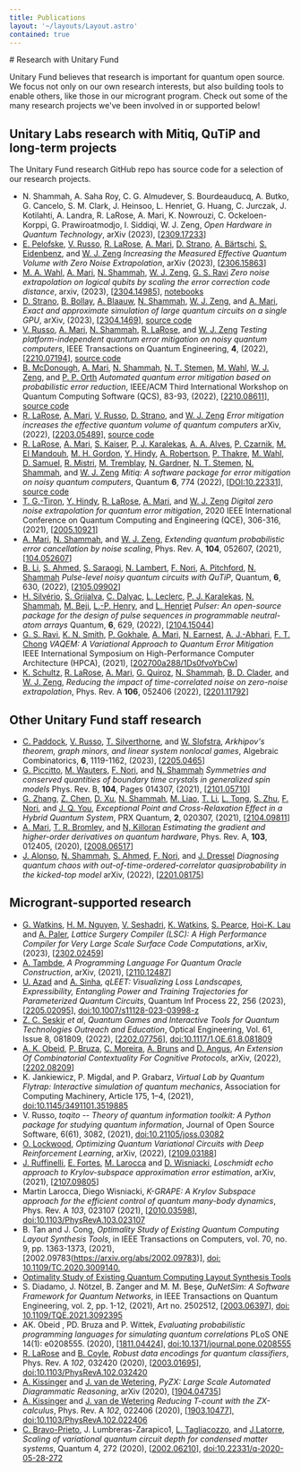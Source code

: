 ```yaml
---
title: Publications
layout: '~/layouts/Layout.astro'
contained: true
---
```



<PageIntro>
# Research with Unitary Fund

Unitary Fund believes that research is important for quantum open source. We focus not only on our own research interests, but also building tools to enable others, like those in our microgrant program. Check out some of the many research projects we've been involved in or supported below!

</PageIntro>

## Unitary Labs research with Mitiq, QuTiP and long-term projects

The Unitary Fund research GitHub repo has source code for a selection of our research projects.

- N. Shammah, A. Saha Roy, C. G. Almudever, S. Bourdeauducq, A. Butko, G. Cancelo, S. M. Clark, J. Heinsoo, L. Henriet, G. Huang, C. Jurczak, J. Kotilahti, A. Landra, R. LaRose, A. Mari, K. Nowrouzi, C. Ockeloen-Korppi, G. Prawiroatmodjo, I. Siddiqi, W. J. Zeng, *Open Hardware in Quantum Technology*, arXiv (2023), [[2309.17233](https://arxiv.org/abs/2309.17233)]
- [E. Pelofske](https://arxiv.org/search/quant-ph?searchtype=author&query=Pelofske%2C+E), [V. Russo](https://arxiv.org/search/quant-ph?searchtype=author&query=Russo%2C+V), [R. LaRose](https://arxiv.org/search/quant-ph?searchtype=author&query=LaRose%2C+R), [A. Mari](https://arxiv.org/search/quant-ph?searchtype=author&query=Mari%2C+A), [D. Strano](https://arxiv.org/search/quant-ph?searchtype=author&query=Strano%2C+D), [A. Bärtschi](https://arxiv.org/search/quant-ph?searchtype=author&query=B%C3%A4rtschi%2C+A), [S. Eidenbenz](https://arxiv.org/search/quant-ph?searchtype=author&query=Eidenbenz%2C+S), and [W. J. Zeng](https://arxiv.org/search/quant-ph?searchtype=author&query=Zeng%2C+W+J) *Increasing the Measured Effective Quantum Volume with Zero Noise Extrapolation*, arXiv (2023), [[2306.15863](https://arxiv.org/abs/2306.15863)]
- [M. A. Wahl](https://arxiv.org/search/quant-ph?searchtype=author&query=Wahl%2C+M+A), [A. Mari](https://arxiv.org/search/quant-ph?searchtype=author&query=Mari%2C+A), [N. Shammah](https://arxiv.org/search/quant-ph?searchtype=author&query=Shammah%2C+N), [W. J. Zeng](https://arxiv.org/search/quant-ph?searchtype=author&query=Zeng%2C+W+J), [G. S. Ravi](https://arxiv.org/search/quant-ph?searchtype=author&query=Ravi%2C+G+S) *Zero noise extrapolation on logical qubits by scaling the error correction code distance*, arxiv, (2023), [[2304.14985](https://arxiv.org/abs/2304.14985)], [notebooks](https://github.com/unitaryfund/research/tree/main/ieee-quantum-week)
- [D. Strano](https://arxiv.org/search/quant-ph?searchtype=author&query=Strano%2C+D), [B. Bollay](https://arxiv.org/search/quant-ph?searchtype=author&query=Bollay%2C+B), [A. Blaauw](https://arxiv.org/search/quant-ph?searchtype=author&query=Blaauw%2C+A), [N. Shammah](https://arxiv.org/search/quant-ph?searchtype=author&query=Shammah%2C+N), [W. J. Zeng](https://arxiv.org/search/quant-ph?searchtype=author&query=Zeng%2C+W+J), and [A. Mari](https://arxiv.org/search/quant-ph?searchtype=author&query=Mari%2C+A),  *Exact and approximate simulation of large quantum circuits on a single GPU*, arXiv, (2023), [[2304.1469](https://arxiv.org/abs/2304.14969)], [source code](https://github.com/unitaryfund/qrack-report)
- [V. Russo](https://arxiv.org/search/quant-ph?searchtype=author&query=Russo%2C+V), [A. Mari](https://arxiv.org/search/quant-ph?searchtype=author&query=Mari%2C+A), [N. Shammah](https://arxiv.org/search/quant-ph?searchtype=author&query=Shammah%2C+N), [R. LaRose](https://arxiv.org/search/quant-ph?searchtype=author&query=LaRose%2C+R), and [W. J. Zeng](https://arxiv.org/search/quant-ph?searchtype=author&query=Zeng%2C+W+J) *Testing platform-independent quantum error mitigation on noisy quantum computers*, IEEE Transactions on Quantum Engineering, **4**, (2022), [[2210.07194](https://arxiv.org/abs/2210.07194)], [source code](https://github.com/unitaryfund/research/tree/main/qem-on-hardware)
- [B. McDonough](https://arxiv.org/search/quant-ph?searchtype=author&query=McDonough%2C+B), [A. Mari](https://arxiv.org/search/quant-ph?searchtype=author&query=Mari%2C+A), [N. Shammah](https://arxiv.org/search/quant-ph?searchtype=author&query=Shammah%2C+N), [N. T. Stemen](https://arxiv.org/search/quant-ph?searchtype=author&query=Stemen%2C+N+T), [M. Wahl](https://arxiv.org/search/quant-ph?searchtype=author&query=Wahl%2C+M), [W. J. Zeng](https://arxiv.org/search/quant-ph?searchtype=author&query=Zeng%2C+W+J), and [P. P. Orth](https://arxiv.org/search/quant-ph?searchtype=author&query=Orth%2C+P+P)  *Automated quantum error mitigation based on probabilistic error reduction*, IEEE/ACM Third International Workshop on Quantum Computing Software (QCS), 83-93, (2022), [[2210.08611](https://arxiv.org/abs/2210.08611)], [source code](https://github.com/benmcdonough20/AutomatedPERTools)
- [R. LaRose](https://arxiv.org/search/quant-ph?searchtype=author&query=LaRose%2C+R), [A. Mari](https://arxiv.org/search/quant-ph?searchtype=author&query=Mari%2C+A), [V. Russo](https://arxiv.org/search/quant-ph?searchtype=author&query=Russo%2C+V), [D. Strano](https://arxiv.org/search/quant-ph?searchtype=author&query=Strano%2C+D), and [W. J. Zeng](https://arxiv.org/search/quant-ph?searchtype=author&query=Zeng%2C+W+J) *Error mitigation increases the effective quantum volume of quantum computers* arXiv, (2022), [[2203.05489](https://arxiv.org/abs/2203.05489)], [source code](https://github.com/unitaryfund/mitiq-qv)
- [R. LaRose](https://arxiv.org/search/quant-ph?searchtype=author&query=LaRose%2C+R), [A. Mari](https://arxiv.org/search/quant-ph?searchtype=author&query=Mari%2C+A), [S. Kaiser](https://arxiv.org/search/quant-ph?searchtype=author&query=Kaiser%2C+S), [P. J. Karalekas](https://arxiv.org/search/quant-ph?searchtype=author&query=Karalekas%2C+P+J), [A. A. Alves](https://arxiv.org/search/quant-ph?searchtype=author&query=Alves%2C+A+A), [P. Czarnik](https://arxiv.org/search/quant-ph?searchtype=author&query=Czarnik%2C+P), [M. El Mandouh](https://arxiv.org/search/quant-ph?searchtype=author&query=Mandouh%2C+M+E), [M. H. Gordon](https://arxiv.org/search/quant-ph?searchtype=author&query=Gordon%2C+M+H), [Y. Hindy](https://arxiv.org/search/quant-ph?searchtype=author&query=Hindy%2C+Y), [A. Robertson](https://arxiv.org/search/quant-ph?searchtype=author&query=Robertson%2C+A), [P. Thakre](https://arxiv.org/search/quant-ph?searchtype=author&query=Thakre%2C+P), [M. Wahl](https://arxiv.org/search/quant-ph?searchtype=author&query=Wahl%2C+M), [D. Samuel](https://arxiv.org/search/quant-ph?searchtype=author&query=Samuel%2C+D), [R. Mistri](https://arxiv.org/search/quant-ph?searchtype=author&query=Mistri%2C+R), [M. Tremblay](https://arxiv.org/search/quant-ph?searchtype=author&query=Tremblay%2C+M), [N. Gardner](https://arxiv.org/search/quant-ph?searchtype=author&query=Gardner%2C+N), [N. T. Stemen](https://arxiv.org/search/quant-ph?searchtype=author&query=Stemen%2C+N+T), [N. Shammah](https://arxiv.org/search/quant-ph?searchtype=author&query=Shammah%2C+N), and [W. J. Zeng](https://arxiv.org/search/quant-ph?searchtype=author&query=Zeng%2C+W+J) *Mitiq: A software package for error mitigation on noisy quantum computers*, Quantum **6**, 774 (2022), [[DOI:10.22331](https://doi.org/10.22331/q-2022-08-11-774)], [source code](https://mitiq.readthedocs.io/en/latest/examples/mitiq-paper/mitiq-paper-codeblocks.html)
- [T. G.-Tiron](https://arxiv.org/search/quant-ph?searchtype=author&query=Giurgica-Tiron%2C+T), [Y. Hindy](https://arxiv.org/search/quant-ph?searchtype=author&query=Hindy%2C+Y), [R. LaRose](https://arxiv.org/search/quant-ph?searchtype=author&query=LaRose%2C+R), [A. Mari](https://arxiv.org/search/quant-ph?searchtype=author&query=Mari%2C+A), and [W. J. Zeng](https://arxiv.org/search/quant-ph?searchtype=author&query=Zeng%2C+W+J) *Digital zero noise extrapolation for quantum error mitigation*, 2020 IEEE International Conference on Quantum Computing and Engineering (QCE), 306-316, (2021), [[2005.10921](https://arxiv.org/abs/2005.10921)]
- [A. Mari](https://arxiv.org/search/quant-ph?searchtype=author&query=Mari%2C+A), [N. Shammah](https://arxiv.org/search/quant-ph?searchtype=author&query=Shammah%2C+N), and [W. J. Zeng](https://arxiv.org/search/quant-ph?searchtype=author&query=Zeng%2C+W+J), *Extending quantum probabilistic error cancellation by noise scaling*, Phys. Rev. A, **104**, 052607, (2021), [[104.052607](https://journals.aps.org/pra/abstract/10.1103/PhysRevA.104.052607)]
- [B. Li](https://arxiv.org/search/quant-ph?searchtype=author&query=Li%2C+B), [S. Ahmed](https://arxiv.org/search/quant-ph?searchtype=author&query=Ahmed%2C+S), [S. Saraogi](https://arxiv.org/search/quant-ph?searchtype=author&query=Saraogi%2C+S), [N. Lambert](https://arxiv.org/search/quant-ph?searchtype=author&query=Lambert%2C+N), [F. Nori](https://arxiv.org/search/quant-ph?searchtype=author&query=Nori%2C+F), [A. Pitchford](https://arxiv.org/search/quant-ph?searchtype=author&query=Pitchford%2C+A), [N. Shammah](https://arxiv.org/search/quant-ph?searchtype=author&query=Shammah%2C+N)  *Pulse-level noisy quantum circuits with QuTiP*, Quantum, **6**, 630, (2022), [[2105.09902](https://arxiv.org/abs/2105.09902)]
- [H. Silvério](https://arxiv.org/search/quant-ph?searchtype=author&query=Silv%C3%A9rio%2C+H), [S. Grijalva](https://arxiv.org/search/quant-ph?searchtype=author&query=Grijalva%2C+S), [C. Dalyac](https://arxiv.org/search/quant-ph?searchtype=author&query=Dalyac%2C+C), [L. Leclerc](https://arxiv.org/search/quant-ph?searchtype=author&query=Leclerc%2C+L), [P. J. Karalekas](https://arxiv.org/search/quant-ph?searchtype=author&query=Karalekas%2C+P+J), [N. Shammah](https://arxiv.org/search/quant-ph?searchtype=author&query=Shammah%2C+N), [M. Beji](https://arxiv.org/search/quant-ph?searchtype=author&query=Beji%2C+M), [L.-P. Henry](https://arxiv.org/search/quant-ph?searchtype=author&query=Henry%2C+L), and [L. Henriet](https://arxiv.org/search/quant-ph?searchtype=author&query=Henriet%2C+L) *Pulser: An open-source package for the design of pulse sequences in programmable neutral-atom arrays* Quantum, **6**, 629, (2022), [[2104.15044](https://arxiv.org/abs/2104.15044)]
- [G. S. Ravi](https://arxiv.org/search/quant-ph?searchtype=author&query=Ravi%2C+G+S), [K. N. Smith](https://arxiv.org/search/quant-ph?searchtype=author&query=Smith%2C+K+N), [P. Gokhale](https://arxiv.org/search/quant-ph?searchtype=author&query=Gokhale%2C+P), [A. Mari](https://arxiv.org/search/quant-ph?searchtype=author&query=Mari%2C+A), [N. Earnest](https://arxiv.org/search/quant-ph?searchtype=author&query=Earnest%2C+N), [A. J.-Abhari](https://arxiv.org/search/quant-ph?searchtype=author&query=Javadi-Abhari%2C+A), [F. T. Chong](https://arxiv.org/search/quant-ph?searchtype=author&query=Chong%2C+F+T) *VAQEM: A Variational Approach to Quantum Error Mitigation* IEEE International Symposium on High-Performance Computer Architecture (HPCA), (2021), [[202700a288/1Ds0fvoYbCw](https://www.computer.org/csdl/proceedings-article/hpca/2022/202700a288/1Ds0fvoYbCw)]
- [K. Schultz](https://arxiv.org/search/quant-ph?searchtype=author&query=Schultz%2C+K), [R. LaRose](https://arxiv.org/search/quant-ph?searchtype=author&query=LaRose%2C+R), [A. Mari](https://arxiv.org/search/quant-ph?searchtype=author&query=Mari%2C+A), [G. Quiroz](https://arxiv.org/search/quant-ph?searchtype=author&query=Quiroz%2C+G), [N. Shammah](https://arxiv.org/search/quant-ph?searchtype=author&query=Shammah%2C+N), [B. D. Clader](https://arxiv.org/search/quant-ph?searchtype=author&query=Clader%2C+B+D), and [W. J. Zeng](https://arxiv.org/search/quant-ph?searchtype=author&query=Zeng%2C+W+J), *Reducing the impact of time-correlated noise on zero-noise extrapolation*, Phys. Rev. A **106**, 052406 (2022), [[2201.11792](https://arxiv.org/abs/2201.11792)]

## Other Unitary Fund staff research

- [C. Paddock](https://arxiv.org/search/math?searchtype=author&query=Paddock%2C+C), [V. Russo](https://arxiv.org/search/math?searchtype=author&query=Russo%2C+V), [T. Silverthorne](https://arxiv.org/search/math?searchtype=author&query=Silverthorne%2C+T), and [W. Slofstra](https://arxiv.org/search/math?searchtype=author&query=Slofstra%2C+W), *Arkhipov's theorem, graph minors, and linear system nonlocal games*, Algebraic Combinatorics, **6**, 1119-1162, (2023), [[2205.0465](https://arxiv.org/abs/2205.04645)]
- [G. Piccitto](https://arxiv.org/search/quant-ph?searchtype=author&query=Piccitto%2C+G), [M. Wauters](https://arxiv.org/search/quant-ph?searchtype=author&query=Wauters%2C+M), [F. Nori](https://arxiv.org/search/quant-ph?searchtype=author&query=Nori%2C+F), and [N. Shammah](https://arxiv.org/search/quant-ph?searchtype=author&query=Shammah%2C+N) *Symmetries and conserved quantities of boundary time crystals in generalized spin models* Phys. Rev. B, **104**, Pages 014307, (2021), [[2101.05710](https://arxiv.org/abs/2101.05710)]
- [G. Zhang](https://arxiv.org/search/quant-ph?searchtype=author&query=Zhang%2C+G), [Z. Chen](https://arxiv.org/search/quant-ph?searchtype=author&query=Chen%2C+Z), [D. Xu](https://arxiv.org/search/quant-ph?searchtype=author&query=Xu%2C+D), [N. Shammah](https://arxiv.org/search/quant-ph?searchtype=author&query=Shammah%2C+N), [M. Liao](https://arxiv.org/search/quant-ph?searchtype=author&query=Liao%2C+M), [T. Li](https://arxiv.org/search/quant-ph?searchtype=author&query=Li%2C+T), [L. Tong](https://arxiv.org/search/quant-ph?searchtype=author&query=Tong%2C+L), [S. Zhu](https://arxiv.org/search/quant-ph?searchtype=author&query=Zhu%2C+S), [F. Nori](https://arxiv.org/search/quant-ph?searchtype=author&query=Nori%2C+F), and [J. Q. You](https://arxiv.org/search/quant-ph?searchtype=author&query=You%2C+J+Q), *Exceptional Point and Cross-Relaxation Effect in a Hybrid Quantum System*, PRX Quantum, **2**, 020307, (2021), [[2104.09811](https://arxiv.org/abs/2104.09811)]
- [A. Mari](https://arxiv.org/search/quant-ph?searchtype=author&query=Mari%2C+A), [T. R. Bromley](https://arxiv.org/search/quant-ph?searchtype=author&query=Bromley%2C+T+R), and [N, Killoran](https://arxiv.org/search/quant-ph?searchtype=author&query=Killoran%2C+N) *Estimating the gradient and higher-order derivatives on quantum hardware*, Phys. Rev. A, **103**, 012405, (2020), [[2008.06517](https://arxiv.org/abs/2008.06517)]
- [J. Alonso](https://arxiv.org/abs/2201.08175#:~:text=Jos%C3%A9%20Ra%C3%BAl%20Gonz%C3%A1lez%20Alonso), [N. Shammah](https://arxiv.org/search/quant-ph?searchtype=author&query=Shammah%2C+N), [S. Ahmed](https://arxiv.org/search/quant-ph?searchtype=author&query=Ahmed%2C+S), [F. Nori](https://arxiv.org/search/quant-ph?searchtype=author&query=Nori%2C+F), and [J. Dressel](https://arxiv.org/search/quant-ph?searchtype=author&query=Dressel%2C+J) *Diagnosing quantum chaos with out-of-time-ordered-correlator quasiprobability in the kicked-top model* arXiv, (2022), [[2201.08175](https://arxiv.org/abs/2201.08175)]

## Microgrant-supported research

- [G. Watkins](https://arxiv.org/search/quant-ph?searchtype=author&query=Watkins%2C+G), [H. M. Nguyen](https://arxiv.org/search/quant-ph?searchtype=author&query=Nguyen%2C+H+M), [V. Seshadri](https://arxiv.org/search/quant-ph?searchtype=author&query=Seshadri%2C+V), [K. Watkins](https://arxiv.org/search/quant-ph?searchtype=author&query=Watkins%2C+K), [S. Pearce](https://arxiv.org/search/quant-ph?searchtype=author&query=Pearce%2C+S), [Hoi-K. Lau](https://arxiv.org/search/quant-ph?searchtype=author&query=Lau%2C+H) and [A. Paler](https://arxiv.org/search/quant-ph?searchtype=author&query=Paler%2C+A), *Lattice Surgery Compiler (LSC): A High Performance Compiler for Very Large Scale Surface Code Computations*, arXiv, (2023), [[2302.02459](https://arxiv.org/abs/2302.02459)]
- [A. Tambde](https://arxiv.org/search/quant-ph?searchtype=author&query=Tambde%2C+A), *A Programming Language For Quantum Oracle Construction*, arXiv, (2021), [[2110.12487](https://arxiv.org/abs/2110.12487)]
- [U. Azad](https://arxiv.org/search/quant-ph?searchtype=author&query=Azad%2C+U) and [A. Sinha](https://arxiv.org/search/quant-ph?searchtype=author&query=Sinha%2C+A), *qLEET: Visualizing Loss Landscapes, Expressibility, Entangling Power and Training Trajectories for Parameterized Quantum Circuits*, Quantum Inf Process 22, 256 (2023), [[2205.02095](https://arxiv.org/abs/2205.02095)], [doi:10.1007/s11128-023-03998-z](https://doi.org/10.1007/s11128-023-03998-z)
- [Z. C. Seskir](https://arxiv.org/search/physics?searchtype=author&query=Seskir%2C+Z+C) *et al*, *Quantum Games and Interactive Tools for Quantum Technologies Outreach and Education*, Optical Engineering, Vol. 61, Issue 8, 081809, (2022), [[2202.07756](https://arxiv.org/abs/2202.07756)],  [doi:10.1117/1.OE.61.8.081809](https://doi.org/10.1117/1.OE.61.8.081809)
- [A. K. Obeid](https://arxiv.org/search/q-bio?searchtype=author&query=Obeid%2C+A+K), [P. Bruza](https://arxiv.org/search/q-bio?searchtype=author&query=Bruza%2C+P), [C. Moreira](https://arxiv.org/search/q-bio?searchtype=author&query=Moreira%2C+C), [A. Bruns](https://arxiv.org/search/q-bio?searchtype=author&query=Bruns%2C+A) and [D. Angus](https://arxiv.org/search/q-bio?searchtype=author&query=Angus%2C+D), *An Extension Of Combinatorial Contextuality For Cognitive Protocols*, arXiv, (2022), [[2202.08209](https://arxiv.org/abs/2202.08209)]
- K. Jankiewicz, P. Migdal, and P. Grabarz, *Virtual Lab by Quantum Flytrap: Interactive simulation of quantum mechanics*,  Association for Computing Machinery, Article 175, 1–4, (2021), [doi:10.1145/3491101.3519885](https://doi.org/10.1145/3491101.3519885) 
- V. Russo, *toqito -- Theory of quantum information toolkit: A Python package for studying quantum information*, Journal of Open Source Software, 6(61), 3082, (2021), [doi:10.21105/joss.03082](https://doi.org/10.21105/joss.03082) 
- [O. Lockwood](https://arxiv.org/search/cs?searchtype=author&query=Lockwood%2C+O), *Optimizing Quantum Variational Circuits with Deep Reinforcement Learning*, arXiv, (2022), [[2109.03188](https://arxiv.org/abs/2109.03188)]
- [J. Ruffinelli](https://arxiv.org/search/quant-ph?searchtype=author&query=Ruffinelli%2C+J), [E. Fortes](https://arxiv.org/search/quant-ph?searchtype=author&query=Fortes%2C+E), [M. Larocca](https://arxiv.org/search/quant-ph?searchtype=author&query=Larocca%2C+M) and [D. Wisniacki](https://arxiv.org/search/quant-ph?searchtype=author&query=Wisniacki%2C+D+A), *Loschmidt echo approach to Krylov-subspace approximation error estimation*, arXiv, (2021), [[2107.09805](https://arxiv.org/abs/2107.09805)]
- Martin Larocca, Diego Wisniacki, *K-GRAPE: A Krylov Subspace approach for the efficient control of quantum many-body dynamics*, Phys. Rev. A *103*, 023107 (2021), [[2010.03598](https://arxiv.org/abs/2010.03598)], [doi:10.1103/PhysRevA.103.023107](https://doi.org/10.1103/PhysRevA.103.023107)
- B. Tan and J. Cong, *Optimality Study of Existing Quantum Computing Layout Synthesis Tools*, in IEEE Transactions on Computers, vol. 70, no. 9, pp. 1363-1373, (2021), [2002.09783(https://arxiv.org/abs/2002.09783)], [doi: 10.1109/TC.2020.3009140.](https://doi.org/10.1109/TC.2020.3009140) 
- [Optimality Study of Existing Quantum Computing Layout Synthesis Tools](https://arxiv.org/abs/2002.09783)
- S. Diadamo, J. Nötzel, B. Zanger and M. M. Beşe, *QuNetSim: A Software Framework for Quantum Networks*, in IEEE Transactions on Quantum Engineering, vol. 2, pp. 1-12, (2021), Art no. 2502512, [[2003.06397](https://arxiv.org/abs/2003.06397)], [doi: 10.1109/TQE.2021.3092395](https://doi.org/10.1109/TQE.2021.3092395)
- AK. Obeid , PD. Bruza and P. Wittek, *Evaluating probabilistic programming languages for simulating quantum correlations* PLoS ONE 14(1): e0208555. (2020), [[1811.04424](https://arxiv.org/abs/1811.04424)], [doi:10.1371/journal.pone.0208555](https://doi.org/10.1371/journal.pone.0208555) 
- [R. LaRose](https://arxiv.org/search/quant-ph?searchtype=author&query=LaRose%2C+R) and [B. Coyle](https://arxiv.org/search/quant-ph?searchtype=author&query=Coyle%2C+B), *Robust data encodings for quantum classifiers*, Phys. Rev. A *102*, 032420 (2020), [[2003.01695](https://arxiv.org/abs/2003.01695)], [doi:10.1103/PhysRevA.102.032420](https://doi.org/10.1103/PhysRevA.102.032420)
- [A. Kissinger](https://arxiv.org/search/quant-ph?searchtype=author&query=Kissinger%2C+A) and [J. van de Wetering](https://arxiv.org/search/quant-ph?searchtype=author&query=van+de+Wetering%2C+J), *PyZX: Large Scale Automated Diagrammatic Reasoning*, arXiv (2020), [[1904.04735](https://arxiv.org/abs/1904.04735)]
- [A. Kissinger](https://arxiv.org/search/quant-ph?searchtype=author&query=Kissinger%2C+A) and [J. van de Wetering](https://arxiv.org/search/quant-ph?searchtype=author&query=van+de+Wetering%2C+J) *Reducing T-count with the ZX-calculus*, Phys. Rev. A *102*, 022406 (2020), [[1903.10477](https://arxiv.org/abs/1903.10477)], [doi:10.1103/PhysRevA.102.022406](https://link.aps.org/doi/10.1103/PhysRevA.102.022406) 
- [C. Bravo-Prieto](https://orcid.org/0000-0003-1041-2044), J. Lumbreras-Zarapico1, [L. Tagliacozzo](https://orcid.org/0000-0002-5858-1587), and [J.Latorre](https://orcid.org/0000-0003-1702-7018), *Scaling of variational quantum circuit depth for condensed matter systems*, Quantum 4, 272 (2020), [[2002.06210](https://arxiv.org/abs/2002.06210)], [doi:10.22331/q-2020-05-28-272](https://doi.org/10.22331/q-2020-05-28-272)

